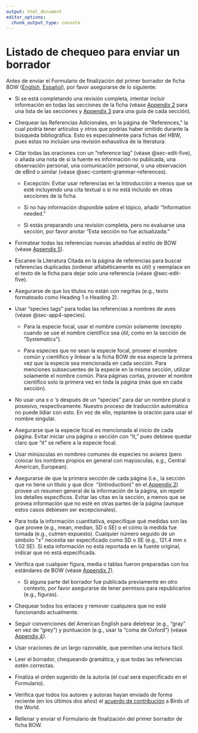 ```yaml
---
output: html_document
editor_options: 
  chunk_output_type: console
---
```


# Listado de chequeo para enviar un borrador {#sec-checklist .unnumbered}

Antes de enviar el Formulario de finalización del primer borrador de ficha BOW ([English](https://forms.gle/e6uTR5E8Z5aXXc9n6), [Español](https://forms.gle/4e3PifYqvKrbQ1tV8)), por favor asegurarse de lo siguiente:

-   Si se está completando una revisión completa, intentar incluir información en todas las secciones de la ficha (véase [Appendix 2](https://birds-of-the-world.github.io/birds-of-the-world/app2.html) para una lista de las secciones y [Appendix 3](https://birds-of-the-world.github.io/birds-of-the-world/app3.html) para una guía de cada sección).

-   Chequear las Referencias Adicionales, en la página de “References,” la cual podría tener artículos y otros que podrías haber omitido durante la búsqueda bibliográfica. Esto es especialmente para fichas del HBW, pues estas no incluían una revisión exhaustiva de la literatura.

-   Citar todas las oraciones con un “reference tag” (véase @sec-edit-five), o añada una nota de si la fuente es información no publicada, una observación personal, una comunicación personal, o una observación de eBird o similar (véase @sec-content-grammar-references).

    -   Excepción: Evitar usar referencias en la Introducción a menos que se esté incluyendo una cita textual o si no está incluido en otras secciones de la ficha.

    -   Si no hay información disponible sobre el tópico, añadir “Information needed.”

    -   Si estás preparando una revisión completa, pero no evaluarse una sección, por favor anotar “Esta sección no fue actualizada.”

-   Formatear todas las referencias nuevas añadidas al estilo de BOW (véase [Appendix 5](https://birds-of-the-world.github.io/birds-of-the-world/app5.html)). 

-   Escanee la Literatura Citada en la página de referencias para buscar referencias duplicadas (ordenar alfabéticamente es útil) y reemplace en el texto de la ficha para dejar solo una referencia (véase @sec-edit-five).

-   Asegurarse de que los títulos no están con negritas (e.g., texto formateado como Heading 1 o Heading 2).

-   Usar “species tags” para todas las referencias a nombres de aves (véase @sec-app4-species).

    -   Para la especie focal, usar el nombre común solamente (excepto cuando se use el nombre científico sea útil, como en la sección de “Systematics”).

    -   Para especies que no sean la especie focal, proveer el nombre común y científico y linkear a la ficha BOW de esa especie la primera vez que la especie sea mencionada en cada sección. Para menciones subsecuentes de la especie en la misma sección, utilizar solamente el nombre común. Para páginas cortas, proveer el nombre científico solo la primera vez en toda la página (más que en cada sección).

-   No usar una *s* o *‘s* después de un “species” para dar un nombre plural o posesivo, respectivamente. Nuestro proceso de traducción automática no puede lidiar con esto. En vez de ello, replantee la oración para usar el nombre singular.

-   Asegurarse que la especie focal es mencionada al inicio de cada página. Evitar iniciar una página o sección con “It,” pues debiese quedar claro que “it” se refiere a la especie focal.

-   Usar minúsculas en nombres comunes de especies no aviares (pero colocar los nombres propios en general con mayúsculas, e.g., Central American, European).

-   Asegurarse de que la primera sección de cada página (i.e., la sección que no tiene un título y que dice  “(introduction)” en el [Appendix 2](https://birds-of-the-world.github.io/birds-of-the-world/app2.html)) provee un resumen general de la información de la página, sin repetir los detalles específicos. Evitar las citas en la sección, a menos que se provea información que no esté en otras partes de la página (aunque estos casos debiesen ser excepcionales).

-   Para toda la información cuantitativa, especifique qué medidas son las que provee (e.g., mean, median, SD o SE) o el cómo la medida fue tomada (e.g., culmen expuesto). Cualquier número seguido de un símbolo “±” necesita ser especificado como SD o SE (e.g., 121.4 mm ± 1.02 SE). Si esta información no está reportada en la fuente original, indicar que no está especificada.

-   Verifica que cualquier figura, media o tablas fueron preparadas con los estándares de BOW (véase [Appendix 7](https://birds-of-the-world.github.io/birds-of-the-world/app7.html)). 

    -   Si alguna parte del borrador fue publicada previamente en otro contexto, por favor asegurarse de tener permisos para republicarlos (e.g., figuras).

-   Chequear todos los enlaces y remover cualquiera que no esté funcionando actualmente.

-   Seguir convenciones del American English para deletrear (e.g., "gray" en vez de "grey") y puntuación (e.g., usar la “coma de Oxford”) (véase [Appendix 4](https://birds-of-the-world.github.io/birds-of-the-world/app4.html)).

-   Usar oraciones de un largo razonable, que permitan una lectura fácil.

-   Leer el borrador, chequeando gramática, y que todas las referencias estén correctas.

-   Finaliza el orden sugerido de la autoría (el cual será especificado en el Formulario).

-   Verifica que todos los autores y autoras hayan enviado de forma reciente (en los últimos dos años) el [acuerdo de contribución](https://drive.google.com/file/d/1Arz8mqAamqQFlIfV2zNJFQbbB5Y0D4Ug/view?usp=sharing) a Birds of the World.

-   Rellenar y enviar el Formulario de finalización del primer borrador de ficha BOW.